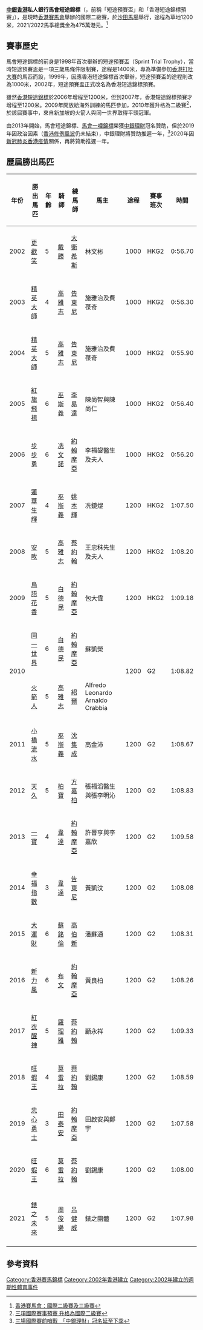 {{not|短途錦標}}
{{Infobox horseraces
|級別          = 國際二級賽
|賽事名稱      = 馬會短途錦標
|馬場          = {{Flagicon|HKG}}[[香港|香港]] [[沙田馬場|沙田馬場]] 
|創辦日期      = {{start date and age|2002|11|24|p=y}}
|贊助          = [[中銀香港|中銀香港]]
|途程          = 1200米
|跑道          = 草地
|賽場類型      = 右轉
|參賽資格      = 3歲或以上
|總獎金        = 500萬港元 (2022年) <br/> 冠軍: 285萬港元
}}
'''[[中銀香港|中銀香港]]私人銀行馬會短途錦標'''（{{lang-en|The BOCHK Private Banking Jockey Club Sprint}}，前稱「短途預賽盃」和「香港短途錦標預賽」），是現時[[香港賽馬會|香港賽馬會]]舉辦的國際二級賽，於[[沙田馬場|沙田馬場]]舉行，途程為草地1200米，2021/2022馬季總獎金為475萬港元。<ref>[https://racing.hkjc.com/racing/chinese/international-racing/g2-g3-races/index.aspx  香港賽馬會：國際二級賽及三級賽]</ref>

==賽事歷史==
馬會短途錦標的前身是1998年首次舉辦的短途預賽盃（Sprint Trial Trophy），當時短途預賽盃是一項三歲馬條件限制賽，途程是1400米，專為準備參加[[香港打吡大賽|香港打吡大賽]]的馬匹而設，1999年，因應香港短途錦標首次舉辦，短途預賽盃的途程則改為1000米，2002年，短途預賽盃正式改名為香港短途錦標預賽。

雖然[[香港短途錦標|香港短途錦標]]於2006年增程至1200米，但到2007年，香港短途錦標預賽才增程至1200米。2009年開放給海外訓練的馬匹參加，2010年獲升格為二級賽<ref>[http://www.hkjc.com/chinese/corporate/racing_news_item.asp?in_file=/chinese/news/2010-10/news_2010101001652.html 三項國際賽事預賽 升格為國際二級賽]</ref>，於該屆賽事中，來自新加坡的火箭人與同一世界取得平頭冠軍。

由2013年開始，馬會短途錦標、[[馬會一哩錦標|馬會一哩錦標]]榮獲[[中銀香港|中銀理財]]冠名贊助，但於2019年因政治因素（[[香港修例風波|香港修例風波]]仍未結束），中銀理財將贊助推遲一年，<ref>[https://hk.on.cc/bknrac/bkn/cnt/news/20191015/bknrac-20191015160901258-1015_01002_001.html 三場國際賽前哨戰　「中銀理財」冠名延至下季]</ref>2020年因[[新冠肺炎香港疫情|新冠肺炎香港疫情]]關係，再將贊助推遲一年。

==歷屆勝出馬匹==
{| class = "wikitable"
!年份
!勝出馬匹
!年齡
!騎師
!練馬師
!馬主
!途程
!賽事班次
!時間
|-
| 2002
| [[更歡笑|更歡笑]]
| 5
| [[戴勝_(騎師)|戴勝]]
| [[大衛希斯|大衛希斯]]
| 林文彬
| 1000
| HKG2
| 0:56.70
|-
| 2003
| [[精英大師|精英大師]]
| 4
| [[高雅志|高雅志]]
| [[告東尼|告東尼]]
| 施雅治及費葆奇
| 1000
| HKG2
| 0:56.30
|-
| 2004
| [[精英大師|精英大師]]
| 5
| [[高雅志|高雅志]]
| [[告東尼|告東尼]]
| 施雅治及費葆奇
| 1000
| HKG2
| 0:55.90
|-
| 2005
| [[紅旗飛揚|紅旗飛揚]]
| 6
| [[巫斯義|巫斯義]]
| [[李易達|李易達]]
| 陳尚智與陳尚仁
| 1000
| HKG2
| 0:56.40
|-
| 2006
| [[步步勇|步步勇]]
| 6
| [[冼文諾|冼文諾]]
| [[約翰摩亞|約翰摩亞]]
| 李福鋆醫生及夫人
| 1000
| HKG2
| 0:56.20
|-
| 2007
| [[蓮華生輝|蓮華生輝]]
| 4
| [[巫斯義|巫斯義]]
| [[姚本輝|姚本輝]]
| 冼鏡煜
| 1200
| HKG2
| 1:07.50
|-
| 2008
| [[安畋|安畋]]
| 5
| [[高雅志|高雅志]]
| [[蔡約翰|蔡約翰]]
| 王忠秣先生及夫人
| 1200
| HKG2
| 1:08.20
|-
| 2009
| [[鳥語花香|鳥語花香]]
| 5
| [[白德民|白德民]]
| [[約翰摩亞|約翰摩亞]]
| 包大偉
| 1200
| HKG2
| 1:09.18
|-
| rowspan = 2|2010
| [[同一世界|同一世界]]
| 6
| [[白德民|白德民]]
| [[約翰摩亞|約翰摩亞]]
| 蘇凱榮
| rowspan = 2|1200
| rowspan = 2|G2
| rowspan = 2|1:08.82
|-
| [[火箭人_(馬)|火箭人]]
| 5
| [[高雅志|高雅志]]
| [[紹爾|紹爾]]
| Alfredo Leonardo Arnaldo Crabbia
|-
| 2011
| [[小橋流水|小橋流水]]
| 5
| [[巫斯義|巫斯義]]
| [[沈集成|沈集成]]
| 高金沛
| 1200
| G2
| 1:08.67
|-
| 2012
| [[天久|天久]]
| 5
| [[柏寶|柏寶]]
| [[方嘉柏|方嘉柏]]
| 張福滔醫生與張李明沁
| 1200
| G2
| 1:08.83
|-
| 2013
| [[一寶|一寶]]
| 4
| [[韋達_(騎師)|韋達]]
| [[約翰摩亞|約翰摩亞]]
| 許晉亨與李嘉欣
| 1200
| G2
| 1:09.58
|-
| 2014
| [[幸福指數_(馬)|幸福指數]]
| 3
| [[韋達_(騎師)|韋達]]
| [[告東尼|告東尼]]
| 黃凱汶
| 1200
| G2
| 1:08.08
|-
| 2015
| [[大運財|大運財]]
| 6
| [[蘇銘倫|蘇銘倫]]
| [[高伯新|高伯新]]
| 潘蘇通
| 1200
| G2
| 1:08.31
|-
| 2016
| [[新力風|新力風]]
| 6
| [[布文|布文]]
| [[約翰摩亞|約翰摩亞]]
| 黃良柏
| 1200
| G2
| 1:08.26
|-
| 2017
| [[紅衣醒神|紅衣醒神]]
| 5
| [[羅理雅|羅理雅]]
| [[蔡約翰|蔡約翰]]
| 顧永祥
| 1200
| G2
| 1:09.33
|-
| 2018
| [[旺蝦王|旺蝦王]]
| 4
| [[莫雷拉|莫雷拉]]
| [[蔡約翰|蔡約翰]]
| 劉錫康
| 1200
| G2
| 1:08.59
|-
| 2019
| [[忠心勇士|忠心勇士]]
| 3
| [[田泰安|田泰安]]
| [[約翰摩亞|約翰摩亞]]
| 田啟安與鄭宇
| 1200
| G2
| 1:07.58
|-
| 2020
| [[旺蝦王|旺蝦王]]
| 6
| [[莫雷拉|莫雷拉]]
| [[蔡約翰|蔡約翰]]
| 劉錫康
| 1200
| G2
| 1:08.00
|-
|-
| 2021
| [[錶之未來|錶之未來]]
| 5
| [[周俊樂|周俊樂]]
| [[呂健威|呂健威]]
| 錶之團體
| 1200
| G2
| 1:07.98
|-
|}

==參考資料==
{{reflist}}
{{香港國際賽事}}
{{香港主要賽馬錦標}}
[[Category:香港賽馬錦標|Category:香港賽馬錦標]]
[[Category:2002年香港建立|Category:2002年香港建立]]
[[Category:2002年建立的週期性體育事件|Category:2002年建立的週期性體育事件]]